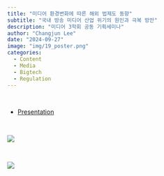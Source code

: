 ```yaml
---
title: "미디어 환경변화에 따른 해외 법제도 동향"
subtitle: "국내 방송 미디어 산업 위기의 원인과 극복 방안" 
description: "미디어 3학회 공동 기획세미나"
author: "Changjun Lee"
date: "2024-09-27"
image: "img/19_poster.png"
categories: 
  - Content
  - Media
  - Bigtech
  - Regulation
---
```


<br>

-   [Presentation](pdf/bigtech_reg_skku_cjlee.pdf)

<br>

![](img/19_seminar.jpg)

<br>

![](images/clipboard-969119545.png)
